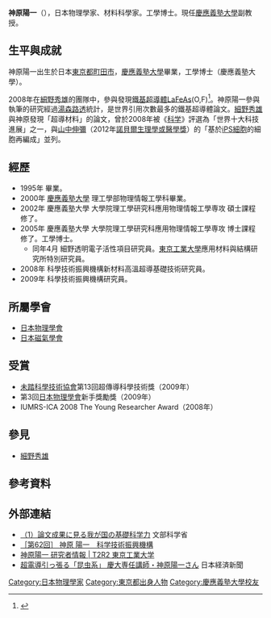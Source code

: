 {{Infobox scientist
| name              = 神原陽一<br><small>神原 陽一（かみはら よういち）</small>
| image             = Replace this image male.svg <!-- only free-content images are allowed for depicting living people - see [[WP:NONFREE|WP:NONFREE]] -->
| image_size        = 
| alt               = 
| caption           = 
| birth_date        = 
| birth_place       = [[日本|日本]][[東京都|東京都]][[町田市|町田市]]
| death_date        = <!-- {{Death date and age|YYYY|MM|DD|}} (death date then birth date) -->
| death_place       = 
| residence         = 
| citizenship       = 
| nationality       = {{JPN}}
| fields            = 物理學、材料科學
| workplaces        = {{link-ja|科學技術振興機構|科学技術振興機構}}<br>[[東京工業大學|東京工業大學]]<br>[[慶應義塾大學|慶應義塾大學]]
| alma_mater        = [[慶應義塾大學|慶應義塾大學]]
| doctoral_advisor  = 
| academic_advisors = 
| doctoral_students = 
| notable_students  = 
| known_for         = 參與發現[[鐵基超導體|鐵基超導體]]LaFeAs(O,F)
| author_abbrev_bot = 
| author_abbrev_zoo = 
| influences        = 
| influenced        = 
| awards            = IUMRS-ICA 2008 The Young Researcher Award (2008)<br>[[日本物理學會|日本物理學會]]新手獎勵獎 (2009)
| signature         = <!--(filename only)-->
| signature_alt     = 
| footnotes         = 
| spouse            = 
}}
{{Japanese|japanese=神原 陽一|kana=かみはら よういち|romaji=Kambara Yoichi}}
'''神原陽一'''（{{jpn|j=神原 陽一|hg=かみはら よういち|rm=Kambara Yoichi|f=h}}），日本物理學家、材料科學家。工學博士。現任[[慶應義塾大學|慶應義塾大學]]副教授。

== 生平與成就 ==
神原陽一出生於日本[[東京都|東京都]][[町田市|町田市]]，[[慶應義塾大學|慶應義塾大學]]畢業，工學博士（慶應義塾大學）。

2008年在[[細野秀雄|細野秀雄]]的團隊中，參與發現[[鐵基超導體|鐵基超導體]]LaFeAs(O,F)<ref>{{Cite web |url=http://www.nims.go.jp/news/press/2010/07/p201007270.html |title=お酒が誘発する鉄系超伝導 |access-date=2014-05-31 |archive-date=2020-09-25 |archive-url=https://web.archive.org/web/20200925044535/https://www.nims.go.jp/news/press/2010/07/p201007270.html |dead-url=no }}</ref>。神原陽一參與執筆的研究經過[[湯森路透|湯森路透]]統計，是世界引用次數最多的鐵基超導體論文。[[細野秀雄|細野秀雄]]與神原發現「超導材料」的論文，曾於2008年被《[[科学_(期刊)|科学]]》評選為「世界十大科技進展」之一，與[[山中伸彌|山中伸彌]]（2012年[[諾貝爾生理學或醫學獎|諾貝爾生理學或醫學獎]]）的「基於[[人工多能干细胞|iPS細胞]]的細胞再編成」並列。

== 經歷 ==
*1995年 {{link-ja|東京都立町田高等學校|東京都立町田高等学校}}畢業。
*2000年 [[慶應義塾大學|慶應義塾大學]] 理工學部物理情報工學科畢業。
*2002年 慶應義塾大學 大學院理工學研究科應用物理情報工學専攻 碩士課程修了。
*2005年 慶應義塾大學 大學院理工學研究科應用物理情報工學専攻 博士課程修了。工學博士。
**同年4月 {{link-ja|科學技術振興機構|科学技術振興機構}}細野透明電子活性項目研究員。[[東京工業大學|東京工業大學]]應用材料與結構研究所特別研究員。
*2008年 科學技術振興機構新材料高溫超導基礎技術研究員。
*2009年 科學技術振興機構研究員。

==所屬學會==
*[[日本物理學會|日本物理學會]]
*[[日本磁氣學會|日本磁氣學會]]

==受賞==
*[[未踏科學技術協會|未踏科學技術協會]]第13回超傳導科學技術獎（2009年）
*第3回[[日本物理學會|日本物理學會]]新手獎勵獎（2009年）
*IUMRS-ICA 2008 The Young Researcher Award（2008年）

== 參見 ==
{{portal box|人物|物理學}}
*[[細野秀雄|細野秀雄]]

==參考資料==
<references/>

== 外部連結 ==
*[https://web.archive.org/web/20140531090738/http://www.mext.go.jp/b_menu/hakusho/html/hpab200901/detail/1296677.htm （1）論文成果に見る我が国の基礎科学力] 文部科学省
*[http://www.st.keio.ac.jp/ob_relay/ob_0902.html ［第62回］ 神原 陽一　科学技術振興機構] {{Wayback|url=http://www.st.keio.ac.jp/ob_relay/ob_0902.html |date=20191231023451 }}
*[http://t2r2.star.titech.ac.jp/cgi-bin/researcherinfo.cgi?q_researcher_content_number=CTT100514766 神原陽一 研究者情報 | T2R2 東京工業大学] {{Wayback|url=http://t2r2.star.titech.ac.jp/cgi-bin/researcherinfo.cgi?q_researcher_content_number=CTT100514766 |date=20190827121531 }}
*[http://www.nikkei.com/news/headline/related-article/g=96958A96889DE0E2E5EAE3E6E0E2E0EBE3E0E0E2E3E29FE3E0E2E2E2;bm=96958A96889DE0E2E5EAE0EBEBE2E0EBE3E0E0E2E3E29FE3E1E2E2E2 超電導引っ張る「昆虫系」 慶大専任講師・神原陽一さん] 日本経済新聞
{{DEFAULTSORT:Kambara, Yoichi}}
[[Category:日本物理學家|Category:日本物理學家]]
[[Category:東京都出身人物|Category:東京都出身人物]]
[[Category:慶應義塾大學校友|Category:慶應義塾大學校友]]